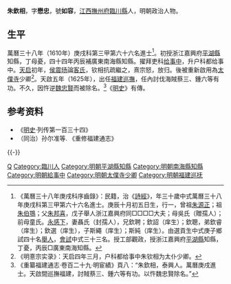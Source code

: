 {{Otheruses|other=名为朱懋忠的其他人物|朱懋忠}}
{{明清人物信息框
| 姓名 = 朱欽相
| 原名 =
| 圖片名稱= 
| 圖片大小 =
| 圖片說明 = 
| 最高職務 = 福建巡撫
| 國家 = 大明 
| 爵位 =
| 籍貫 = [[江西|江西]][[撫州府|撫州府]][[臨川縣|臨川縣]]
| 族裔 = 
| 旗籍 = 
| 字號 = 
| 諡號 =
| 出生日期 = 萬曆八年（1580年）十月初五日
| 出生地點 =
| 逝世日期 = 卒年不詳
| 逝世地點 =
| 墓葬 =
| 配偶 = 聶氏（封孺人）
| 親屬 = 曾祖[[朱源正|朱源正]]，祖[[朱伯鶚|朱伯鶚]]，父[[朱邦喜|朱邦喜]]，母吳氏（贈孺人）；前母童氏
| 出身 =
* 萬曆三十八年庚戌科進士
| 經歷 =
| 著作 =  
}}

'''朱欽相'''{{BD|1580年||？年||}}，字'''懋忠'''，號'''如容'''，[[江西|江西]][[撫州府|撫州府]][[臨川縣|臨川縣]]人，明朝政治人物。

== 生平 ==
萬曆三十八年（1610年）庚戌科第三甲第六十六名進士<ref>《萬曆三十八年庚戌科序齒錄》：民籍，治《[[詩經|詩經]]》，年三十歲中式萬曆三十八年庚戌科第三甲第六十六名進士。庚辰十月初五日生，行一，曾祖[[朱源正|朱源正]]；祖[[朱伯鶚|朱伯鶚]]；父[[朱邦喜|朱邦喜]]，戊子舉人浙江嘉興府同□□□□大夫；母吳氏（贈孺人）；前母童氏。[[永感下|永感下]]，妻聶氏（封孺人），兄欽聘；欽詔（庠生）；欽聰，弟欽睿（庠生）；欽選（庠生），子斯繩（庠生）；斯純（庠生）。由選貢生中式庚子鄉試四十名[[舉人|舉人]]，[[會試|會試]]中式三十三名。授工部觀政，授浙江嘉興府[[平湖縣|平湖縣]]知縣，丁憂，丙辰□廣東南海知縣。</ref>。初授浙江嘉興府[[平湖縣|平湖縣]]知縣，丁母憂，四十四年丙辰補廣東南海縣知縣。擢拜吏科[[给事中|给事中]]，升户科都给事中。[[天启|天启]]初年，[[侯震旸|侯震旸]]論[[客氏|客氏]]，钦相抗疏繼之，熹宗怒，放归。後被重新啟用為[[太僕寺|太僕寺]]少卿<ref>《明憙宗实录》：天启四年三月，户科都给事中朱钦相为太仆少卿。</ref>。天啟五年（1625年），出任[[福建巡撫|福建巡撫]]，任內討伐海賊蔡三、鍾六等有功。不久，因忤逆[[魏忠賢|魏忠賢]]而被除名。<ref>《重纂福建通志·卷百二十九·明宦績》頁八：“朱欽相，泰興人。萬曆庚戌進士。天啟間巡撫福建，討賊蔡三、鍾六等有功。以忤魏忠賢除名。”</ref>《[[明史|明史]]》有傳。

== 参考资料 ==
{{reflist}}
*《[[明史|明史]]·列传第一百三十四》
*（同治）孙尔准等. 《重修福建通志》
{{-}}
{{start box}}
{{s-off}}
{{s-before|[[南居益|南居益]]}}
{{s-title|[[福建巡撫|福建巡撫]]|<small>天啟五年（1625年）上任</small>}}
{{s-after|[[朱一馮|朱一馮]]}}
{{end box}}

{{萬曆三十八年庚戌科殿试金榜}}

{{Authority control}}

{{DEFAULTSORT:Zhu朱}}
[[Category:朱姓|Q]]
[[Category:臨川人|Category:臨川人]]
[[Category:明朝平湖縣知縣|Category:明朝平湖縣知縣]]
[[Category:明朝南海縣知縣|Category:明朝南海縣知縣]]
[[Category:明朝給事中|Category:明朝給事中]]
[[Category:明朝太僕寺少卿|Category:明朝太僕寺少卿]]
[[Category:明朝福建巡抚|Category:明朝福建巡抚]]